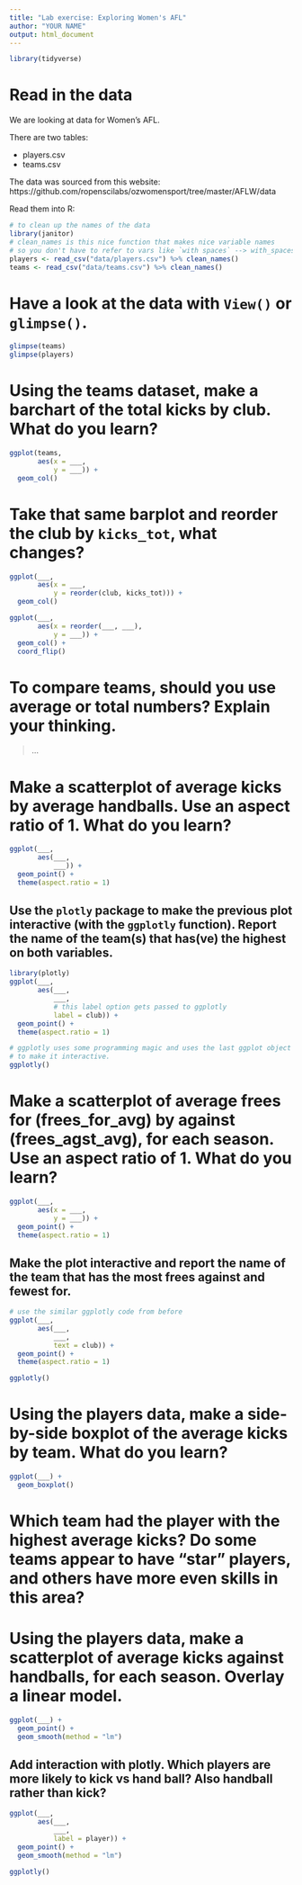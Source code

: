 ```yaml
---
title: "Lab exercise: Exploring Women's AFL"
author: "YOUR NAME"
output: html_document
---
```


```r
library(tidyverse)
```

# Read in the data

We are looking at data for Women's AFL.

There are two tables:

- players.csv
- teams.csv 

The data was sourced from this website: https://github.com/ropenscilabs/ozwomensport/tree/master/AFLW/data

Read them into R:

```r
# to clean up the names of the data
library(janitor)
# clean_names is this nice function that makes nice variable names
# so you don't have to refer to vars like `with spaces` --> with_spaces.
players <- read_csv("data/players.csv") %>% clean_names() 
teams <- read_csv("data/teams.csv") %>% clean_names()
```

# Have a look at the data with `View()` or `glimpse()`.

```r
glimpse(teams)
glimpse(players)
```

# Using the teams dataset, make a barchart of the **total kicks** by **club**.  What do you learn?

```r
ggplot(teams,
       aes(x = ___,
           y = ___)) + 
  geom_col()
```

# Take that same barplot and reorder the club by `kicks_tot`, what changes?

```r
ggplot(___,
       aes(x = ___,
           y = reorder(club, kicks_tot))) + 
  geom_col()
```

```r
ggplot(___,
       aes(x = reorder(___, ___),
           y = ___)) + 
  geom_col() + 
  coord_flip()
```

# To compare teams, should you use average or total numbers? Explain your thinking.

> ...

# Make a scatterplot of average kicks by average handballs. Use an aspect ratio of 1. What do you learn?

```r
ggplot(___,
       aes(___,
           ___)) + 
  geom_point() + 
  theme(aspect.ratio = 1)
```

##  Use the `plotly` package to make the previous plot interactive (with the `ggplotly` function). Report the name of the team(s) that has(ve) the highest on both variables.

```r
library(plotly)
ggplot(___,
       aes(___,
           ___,
           # this label option gets passed to ggplotly
           label = club)) + 
  geom_point() + 
  theme(aspect.ratio = 1)

# ggplotly uses some programming magic and uses the last ggplot object you made
# to make it interactive.
ggplotly()
```


# Make a scatterplot of average frees for (frees_for_avg) by against (frees_agst_avg), for each season. Use an aspect ratio of 1. What do you learn? 

```r
ggplot(___,
       aes(x = ___,
           y = ___)) + 
  geom_point() +
  theme(aspect.ratio = 1)
```


## Make the plot interactive and report the name of the team that has the most frees against and fewest for.

```r
# use the similar ggplotly code from before
ggplot(___,
       aes(___,
           ___,
           text = club)) + 
  geom_point() + 
  theme(aspect.ratio = 1)

ggplotly()
```


# Using the players data, make a side-by-side boxplot of the average kicks by team. What do you learn? 

```r
ggplot(___) + 
  geom_boxplot()
```

# Which team had the player with the highest average kicks? Do some teams appear to have "star" players, and others have more even skills in this area?

# Using the players data, make a scatterplot of average kicks against handballs, for each season. Overlay a linear model. 

```r
ggplot(___) + 
  geom_point() +
  geom_smooth(method = "lm")
```

## Add interaction with plotly. Which players are more likely to kick vs hand ball? Also handball rather than kick?

```r
ggplot(___,
       aes(___,
           ___,
           label = player)) + 
  geom_point() +
  geom_smooth(method = "lm")

ggplotly()
```

